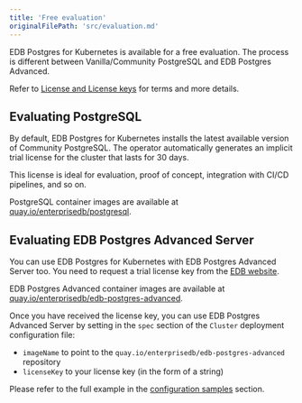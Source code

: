 ```yaml
---
title: 'Free evaluation'
originalFilePath: 'src/evaluation.md'
---
```


EDB Postgres for Kubernetes is available for a free evaluation.
The process is different between Vanilla/Community PostgreSQL
and EDB Postgres Advanced.

Refer to [License and License keys](license_keys.md)
for terms and more details.

## Evaluating PostgreSQL

By default, EDB Postgres for Kubernetes installs the latest available
version of Community PostgreSQL. The operator automatically
generates an implicit trial license for the cluster that lasts for
30 days.

This license is ideal for evaluation, proof of concept, integration with CI/CD pipelines, and so on.

PostgreSQL container images are available at
[quay.io/enterprisedb/postgresql](https://quay.io/repository/enterprisedb/postgresql).

## Evaluating EDB Postgres Advanced Server

You can use EDB Postgres for Kubernetes with EDB Postgres Advanced Server
too. You need to request a trial license key from the
[EDB website](https://cloud-native.enterprisedb.com).

EDB Postgres Advanced container images are available at
[quay.io/enterprisedb/edb-postgres-advanced](https://quay.io/repository/enterprisedb/edb-postgres-advanced).

Once you have received the license key, you can use EDB Postgres Advanced Server
by setting in the `spec` section of the `Cluster` deployment configuration file:

-   `imageName` to point to the `quay.io/enterprisedb/edb-postgres-advanced` repository
-   `licenseKey` to your license key (in the form of a string)

Please refer to the full example in the [configuration samples](samples.md) section.